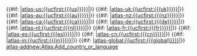 <noinclude>
{{X/Template
|description=This template adds interwiki links.
==== Usage ====
Set the country code parameter to the pagename at the local wiki.

==== Country codes ====
<code>us</code>, <code>uk</code>, <code>au</code>, <code>nz</code>, <code>ca</code>, <code>de</code>, <code>nl</code>, <code>fr</code>, <code>es</code>, <code>cn</code>, <code>in</code>, <code>global</code>.
|forms=
{{X/Template/Form|1|form=Create}}
{{X/Template/Template|2|template=X/Interwiki}}
}}</noinclude><includeonly>
{{#if: {{{us|}}}|[[atlas-us:{{ucfirst:{{{us}}}}}]]|}}
{{#if: {{{uk|}}}|[[atlas-uk:{{ucfirst:{{{uk}}}}}]]|}}
{{#if: {{{au|}}}|[[atlas-au:{{ucfirst:{{{au}}}}}]]|}}
{{#if: {{{nz|}}}|[[atlas-nz:{{ucfirst:{{{nz}}}}}]]|}}
{{#if: {{{ca|}}}|[[atlas-ca:{{ucfirst:{{{ca}}}}}]]|}}
{{#if: {{{de|}}}|[[atlas-de:{{ucfirst:{{{de}}}}}]]|}}
{{#if: {{{nl|}}}|[[atlas-nl:{{ucfirst:{{{nl}}}}}]]|}}
{{#if: {{{fr|}}}|[[atlas-fr:{{ucfirst:{{{fr}}}}}]]|}}
{{#if: {{{es|}}}|[[atlas-es:{{ucfirst:{{{es}}}}}]]|}}
{{#if: {{{cn|}}}|[[atlas-cn:{{ucfirst:{{{cn}}}}}]]|}}
{{#if: {{{in|}}}|[[atlas-in:{{ucfirst:{{{in}}}}}]]|}}
{{#if: {{{global|}}}|[[atlas-global:{{ucfirst:{{{global}}}}}]]|}}
[[atlas-addnew:Atlas:Add_country_or_language]]
</includeonly>
